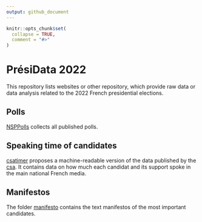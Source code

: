 ```yaml
---
output: github_document
---
```


<!-- README.md is generated from README.Rmd. Please edit that file -->

```r
knitr::opts_chunk$set(
  collapse = TRUE,
  comment = "#>"
)
```

# PrésiData 2022
 
This repository lists websites or other repository, which provide raw data or data analysis related to the 2022 French presidential elections.

## Polls

[NSPPolls](https://github.com/nsppolls/nsppolls) collects all published polls. 

## Speaking time of candidates

[csatimer](https://github.com/benjaminguinaudeau/csatimer) proposes a machine-readable version of the data published by the [csa](https://www.csa.fr/csapluralisme/tableau). It contains data on how much each candidat and its support spoke in the main national French media.

## Manifestos

The folder [manifesto](https://github.com/benjaminguinaudeau/presidata2022/manifesto) contains the text manifestos of the most important candidates. 